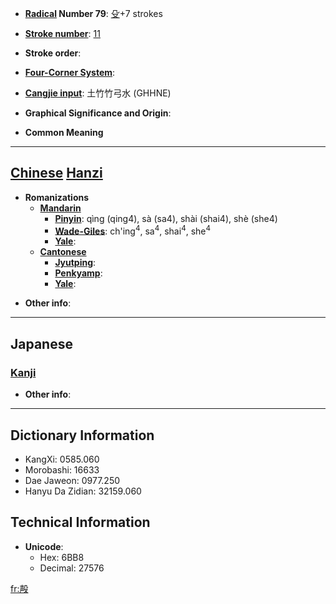 * '''[[Wiktionary:Chinese radical index| Radical]] Number 79''': [[Wiktionary:Chinese radical index 殳|殳]]+7 strokes

* '''[[Wiktionary:Chinese total strokes index|Stroke number]]''': [[Wiktionary:Chinese total strokes index 11|11]]

* '''Stroke order''': 

* '''[[Wiktionary:Chinese four corner index|Four-Corner System]]''': 

* '''[[Wiktionary:Chinese Cangjie index|Cangjie input]]''': 土竹竹弓水 (GHHNE)

* '''Graphical Significance and Origin''': 

* '''Common Meaning'''

----

== [[Chinese]] [[Hanzi]] ==

* '''Romanizations'''
** '''[[Mandarin]]'''
*** '''[[Pinyin]]''': qìng (qing4), sà (sa4), shài (shai4), shè (she4)
*** '''[[Wade-Giles]]''': ch'ing<sup>4</sup>, sa<sup>4</sup>, shai<sup>4</sup>, she<sup>4</sup>
*** '''[[Yale]]''': 
** '''[[Cantonese]]'''
*** '''[[Jyutping]]''':
*** '''[[Penkyamp]]''': 
*** '''[[Yale]]''': 

* '''Other info''': 

----

==Japanese==
===[[Kanji]]===
{{kanji|on readings=[[けい]] (kei), [[きょう]] (kyō), [[こう]] (kō), [[せい]] (sei), [[しょう]] (shō)|kun readings=[[けい]] (kei), [[てき]] (teki), [[こえ]] (koe)}}

* '''Other info''':  

----

== Dictionary Information ==

* KangXi: 0585.060
* Morobashi: 16633
* Dae Jaweon: 0977.250
* Hanyu Da Zidian: 32159.060

== Technical Information ==

* '''Unicode''':
** Hex: 6BB8
** Decimal: 27576

[[fr:殸]]